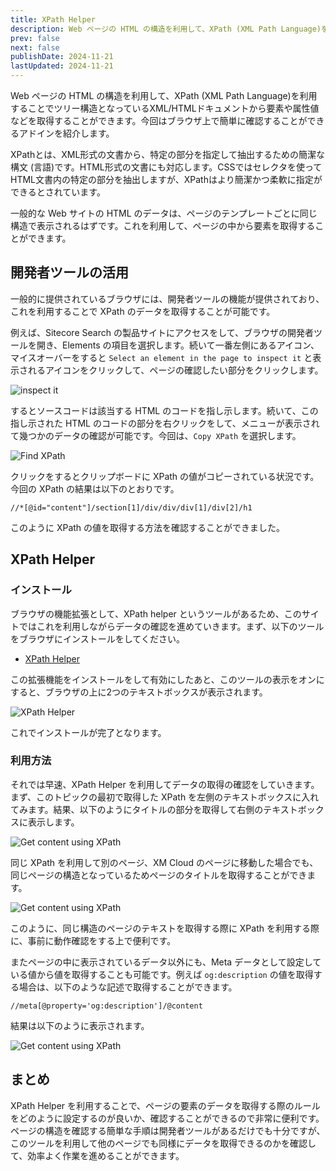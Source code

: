 ```yaml
---
title: XPath Helper
description: Web ページの HTML の構造を利用して、XPath (XML Path Language)を利用することでツリー構造となっているXML/HTMLドキュメントから要素や属性値などを取得することができます。今回はブラウザ上で簡単に確認することができるアドインを紹介します。
prev: false
next: false
publishDate: 2024-11-21
lastUpdated: 2024-11-21
---
```


Web ページの HTML の構造を利用して、XPath (XML Path Language)を利用することでツリー構造となっているXML/HTMLドキュメントから要素や属性値などを取得することができます。今回はブラウザ上で簡単に確認することができるアドインを紹介します。

XPathとは、XML形式の文書から、特定の部分を指定して抽出するための簡潔な構文 (言語)です。HTML形式の文書にも対応します。CSSではセレクタを使ってHTML文書内の特定の部分を抽出しますが、XPathはより簡潔かつ柔軟に指定ができるとされています。

一般的な Web サイトの HTML のデータは、ページのテンプレートごとに同じ構造で表示されるはずです。これを利用して、ページの中から要素を取得することができます。

## 開発者ツールの活用

一般的に提供されているブラウザには、開発者ツールの機能が提供されており、これを利用することで XPath のデータを取得することが可能です。

例えば、Sitecore Search の製品サイトにアクセスをして、ブラウザの開発者ツールを開き、Elements の項目を選択します。続いて一番左側にあるアイコン、マイスオーバーをすると `Select an element in the page to inspect it` と表示されるアイコンをクリックして、ページの確認したい部分をクリックします。

![inspect it](../../../assets/tools/xpathhelper01.png)

するとソースコードは該当する HTML のコードを指し示します。続いて、この指し示された HTML のコードの部分を右クリックをして、メニューが表示されて幾つかのデータの確認が可能です。今回は、`Copy XPath` を選択します。

![Find XPath](../../../assets/tools/xpathhelper02.png)

クリックをするとクリップボードに XPath の値がコピーされている状況です。今回の XPath の結果は以下のとおりです。

```
//*[@id="content"]/section[1]/div/div/div[1]/div[2]/h1
```

このように XPath の値を取得する方法を確認することができました。

## XPath Helper

### インストール

ブラウザの機能拡張として、XPath helper というツールがあるため、このサイトではこれを利用しながらデータの確認を進めていきます。まず、以下のツールをブラウザにインストールをしてください。

- [XPath Helper](https://chrome.google.com/webstore/detail/xpath-helper/hgimnogjllphhhkhlmebbmlgjoejdpjl?hl=ja)

この拡張機能をインストールをして有効にしたあと、このツールの表示をオンにすると、ブラウザの上に2つのテキストボックスが表示されます。

![XPath Helper](../../../assets/tools/xpathhelper03.png)

これでインストールが完了となります。

### 利用方法

それでは早速、XPath Helper を利用してデータの取得の確認をしていきます。まず、このトピックの最初で取得した XPath を左側のテキストボックスに入れてみます。結果、以下のようにタイトルの部分を取得して右側のテキストボックスに表示します。

![Get content using XPath](../../../assets/tools/xpathhelper04.png)

同じ XPath を利用して別のページ、XM Cloud のページに移動した場合でも、同じページの構造となっているためページのタイトルを取得することができます。

![Get content using XPath](../../../assets/tools/xpathhelper05.png)

このように、同じ構造のページのテキストを取得する際に XPath を利用する際に、事前に動作確認をする上で便利です。

またページの中に表示されているデータ以外にも、Meta データとして設定している値から値を取得することも可能です。例えば `og:description` の値を取得する場合は、以下のような記述で取得することができます。

```
//meta[@property='og:description']/@content
```

結果は以下のように表示されます。

![Get content using XPath](../../../assets/tools/xpathhelper06.png)

## まとめ

XPath Helper を利用することで、ページの要素のデータを取得する際のルールをどのように設定するのが良いか、確認することができるので非常に便利です。ページの構造を確認する簡単な手順は開発者ツールがあるだけでも十分ですが、このツールを利用して他のページでも同様にデータを取得できるのかを確認して、効率よく作業を進めることができます。

